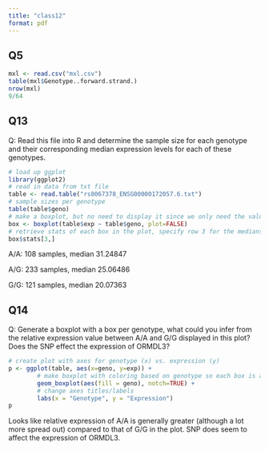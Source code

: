 ```yaml
---
title: "class12"
format: pdf
---
```


## Q5

```r
mxl <- read.csv("mxl.csv")
table(mxl$Genotype..forward.strand.)
nrow(mxl)
9/64
```

## Q13

Q: Read this file into R and determine the sample size for each genotype and their corresponding median expression levels for each of these genotypes.

```r
# load up ggplot
library(ggplot2)
# read in data from txt file
table <- read.table("rs8067378_ENSG00000172057.6.txt")
# sample sizes per genotype
table(table$geno)
# make a boxplot, but no need to display it since we only need the values
box <- boxplot(table$exp ~ table$geno, plot=FALSE)
# retrieve stats of each box in the plot, specify row 3 for the medians
box$stats[3,]
```
A/A: 108 samples, median 31.24847

A/G: 233 samples, median 25.06486

G/G: 121 samples, median 20.07363

## Q14 

Q: Generate a boxplot with a box per genotype, what could you infer from the relative expression value between A/A and G/G displayed in this plot? Does the SNP effect the expression of ORMDL3?

```r
# create plot with axes for genotype (x) vs. expression (y)
p <- ggplot(table, aes(x=geno, y=exp)) +
        # make boxplot with coloring based on genotype so each box is a diff color
        geom_boxplot(aes(fill = geno), notch=TRUE) +
        # change axes titles/labels
        labs(x = "Genotype", y = "Expression")
p
```

Looks like relative expression of A/A is generally greater (although a lot more spread out) compared to that of G/G in the plot. SNP does seem to affect the expression of ORMDL3.
